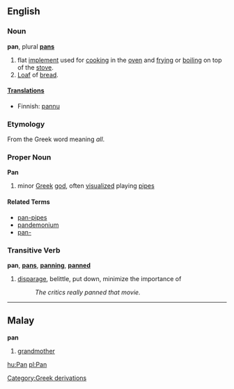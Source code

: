 ==English==
===Noun===
'''pan''', plural '''[[pans]]'''

# flat [[implement]] used for [[cooking]] in the [[oven]] and [[frying]] or [[boiling]] on top of the [[stove]].
# [[Loaf]] of [[bread]].

====[[Translations]]====

*Finnish: [[pannu]]

===Etymology===
From the Greek word meaning ''all''.

===Proper Noun===
'''Pan'''

# minor [[Greek]] [[god]], often [[visualized]] playing [[pipes]]

====Related Terms====
*[[pan-pipes]]
*[[pandemonium]]
*[[pan-]]

===Transitive Verb===
'''pan''', '''[[pans]]''', '''[[panning]]''', '''[[panned]]'''

# [[disparage]], belittle, put down, minimize the importance of
#: ''The critics really panned that movie.''

----

==Malay==
'''pan'''

# [[grandmother]]

{{taxonomy|Genus|[[Pan]]|(within the [[subfamily]] ''[[Homininae]]'') contains  two [[species]] of [[chimpanzee]], ''[[Pan paniscus]]'' and ''[[Pan troglodytes]]''}}

[[hu:Pan]]
[[pl:Pan]]
[[Category:Greek derivations]]